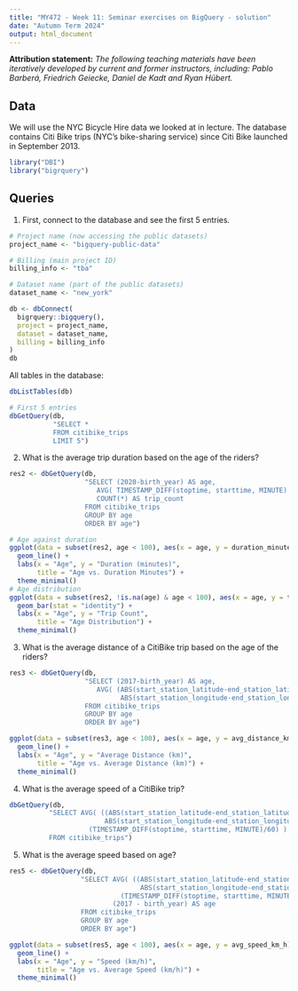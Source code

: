 ```yaml
---
title: "MY472 - Week 11: Seminar exercises on BigQuery - solution"
date: "Autumn Term 2024"
output: html_document
---
```


**Attribution statement:** _The following teaching materials have been iteratively developed by current and former instructors, including: Pablo Barberá, Friedrich Geiecke, Daniel de Kadt and Ryan Hübert._

## Data

We will use the NYC Bicycle Hire data we looked at in lecture. The database contains Citi Bike trips (NYC's bike-sharing service) since Citi Bike launched in September 2013.

```r
library("DBI")
library("bigrquery")
```

## Queries

1. First, connect to the database and see the first 5 entries.

```r
# Project name (now accessing the public datasets)
project_name <- "bigquery-public-data"

# Billing (main project ID)
billing_info <- "tba"

# Dataset name (part of the public datasets)
dataset_name <- "new_york"
```

```r
db <- dbConnect(
  bigrquery::bigquery(),
  project = project_name,
  dataset = dataset_name,
  billing = billing_info
)
db
```

All tables in the database:

```r
dbListTables(db)
```

```r
# First 5 entries
dbGetQuery(db,
           "SELECT *
           FROM citibike_trips
           LIMIT 5")
```

2. What is the average trip duration based on the age of the riders?

```r
res2 <- dbGetQuery(db,
                   "SELECT (2020-birth_year) AS age,
                      AVG( TIMESTAMP_DIFF(stoptime, starttime, MINUTE) ) AS duration_minutes,
                      COUNT(*) AS trip_count
                   FROM citibike_trips
                   GROUP BY age
                   ORDER BY age")
```

```r
# Age against duration
ggplot(data = subset(res2, age < 100), aes(x = age, y = duration_minutes)) +
  geom_line() +
  labs(x = "Age", y = "Duration (minutes)",
       title = "Age vs. Duration Minutes") +
  theme_minimal()
# Age distribution
ggplot(data = subset(res2, !is.na(age) & age < 100), aes(x = age, y = trip_count)) +
  geom_bar(stat = "identity") +
  labs(x = "Age", y = "Trip Count",
       title = "Age Distribution") +
  theme_minimal()
```

3. What is the average distance of a CitiBike trip based on the age of the riders?

```r
res3 <- dbGetQuery(db,
                   "SELECT (2017-birth_year) AS age,
                      AVG( (ABS(start_station_latitude-end_station_latitude) +
                            ABS(start_station_longitude-end_station_longitude)) * 111) AS avg_distance_km 
                   FROM citibike_trips
                   GROUP BY age
                   ORDER BY age")
```

```r
ggplot(data = subset(res3, age < 100), aes(x = age, y = avg_distance_km)) +
  geom_line() +
  labs(x = "Age", y = "Average Distance (km)",
       title = "Age vs. Average Distance (km)") +
  theme_minimal()
```

4. What is the average speed of a CitiBike trip?

```r
dbGetQuery(db,
          "SELECT AVG( ((ABS(start_station_latitude-end_station_latitude) + 
                        ABS(start_station_longitude-end_station_longitude)) * 111) /
                    (TIMESTAMP_DIFF(stoptime, starttime, MINUTE)/60) ) AS avg_speed_km_h
          FROM citibike_trips")
```

5. What is the average speed based on age?

```r
res5 <- dbGetQuery(db,
                  "SELECT AVG( ((ABS(start_station_latitude-end_station_latitude) +
                                 ABS(start_station_longitude-end_station_longitude)) * 111) /
                            (TIMESTAMP_DIFF(stoptime, starttime, MINUTE)/60) ) AS avg_speed_km_h,
                          (2017 - birth_year) AS age
                  FROM citibike_trips
                  GROUP BY age
                  ORDER BY age")
```

```r
ggplot(data = subset(res5, age < 100), aes(x = age, y = avg_speed_km_h)) +
  geom_line() +
  labs(x = "Age", y = "Speed (km/h)",
       title = "Age vs. Average Speed (km/h)") +
  theme_minimal()
```

